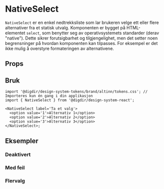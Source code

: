 


<Meta of={NativeSelectStories} />

# NativeSelect

`NativeSelect` er en enkel nedtrekksliste som lar brukeren velge ett eller flere alternativer fra et statisk utvalg.
Komponenten er bygget på HTML-elementet `select`, som benytter seg av operativsystemets standarder (derav "native").
Dette sikrer forutsigbarhet og tilgjengelighet, men det setter noen begrensninger på hvordan komponenten kan tilpasses.
For eksempel er det ikke mulig å overstyre formateringen av alternativene.

## Props

<Primary />
<Controls />

## Bruk

<Information text='token' />

```tsx
import '@digdir/design-system-tokens/brand/altinn/tokens.css'; // Importeres kun én gang i din applikasjon
import { NativeSelect } from '@digdir/design-system-react';

<NativeSelect label='Ta et valg'>
  <option value='1'>Alternativ 1</option>
  <option value='2'>Alternativ 2</option>
  <option value='3'>Alternativ 3</option>
</NativeSelect>;
```

## Eksempler

### Deaktivert

<Canvas of={NativeSelectStories.Disabled} />

### Med feil

<Canvas of={NativeSelectStories.Error} />

### Flervalg

<Canvas of={NativeSelectStories.Multiple} />
